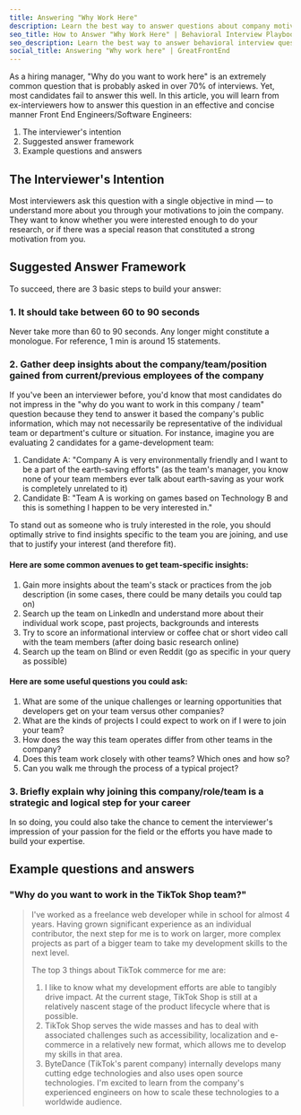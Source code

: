 ```yaml
---
title: Answering "Why Work Here"
description: Learn the best way to answer questions about company motivation concisely and effectively, for front end engineers.
seo_title: How to Answer "Why Work Here" | Behavioral Interview Playbook
seo_description: Learn the best way to answer behavioral interview questions about company motivation concisely and effectively, for front end engineers. 
social_title: Answering "Why work here" | GreatFrontEnd
---
```


As a hiring manager, "Why do you want to work here" is an extremely common question that is probably asked in over 70% of interviews. Yet, most candidates fail to answer this well. In this article, you will learn from ex-interviewers how to answer this question in an effective and concise manner Front End Engineers/Software Engineers:

1. The interviewer's intention
1. Suggested answer framework
1. Example questions and answers

## The Interviewer's Intention

Most interviewers ask this question with a single objective in mind — to understand more about you through your motivations to join the company. They want to know whether you were interested enough to do your research, or if there was a special reason that constituted a strong motivation from you.

## Suggested Answer Framework

To succeed, there are 3 basic steps to build your answer:

### 1. It should take between 60 to 90 seconds

Never take more than 60 to 90 seconds. Any longer might constitute a monologue. For reference, 1 min is around 15 statements.

### 2. Gather deep insights about the company/team/position gained from current/previous employees of the company

If you've been an interviewer before, you'd know that most candidates do not impress in the "why do you want to work in this company / team" question because they tend to answer it based the company's public information, which may not necessarily be representative of the individual team or department's culture or situation. For instance, imagine you are evaluating 2 candidates for a game-development team:

1. Candidate A: "Company A is very environmentally friendly and I want to be a part of the earth-saving efforts" (as the team's manager, you know none of your team members ever talk about earth-saving as your work is completely unrelated to it)
1. Candidate B: "Team A is working on games based on Technology B and this is something I happen to be very interested in."

To stand out as someone who is truly interested in the role, you should optimally strive to find insights specific to the team you are joining, and use that to justify your interest (and therefore fit).

#### Here are some common avenues to get team-specific insights:

1. Gain more insights about the team's stack or practices from the job description (in some cases, there could be many details you could tap on)
1. Search up the team on LinkedIn and understand more about their individual work scope, past projects, backgrounds and interests
1. Try to score an informational interview or coffee chat or short video call with the team members (after doing basic research online)
1. Search up the team on Blind or even Reddit (go as specific in your query as possible)

#### Here are some useful questions you could ask:

1. What are some of the unique challenges or learning opportunities that developers get on your team versus other companies?
1. What are the kinds of projects I could expect to work on if I were to join your team?
1. How does the way this team operates differ from other teams in the company?
1. Does this team work closely with other teams? Which ones and how so?
1. Can you walk me through the process of a typical project?

### 3. Briefly explain why joining this company/role/team is a strategic and logical step for your career

In so doing, you could also take the chance to cement the interviewer's impression of your passion for the field or the efforts you have made to build your expertise.

## Example questions and answers

### "Why do you want to work in the TikTok Shop team?"

> I've worked as a freelance web developer while in school for almost 4 years. Having grown significant experience as an individual contributor, the next step for me is to work on larger, more complex projects as part of a bigger team to take my development skills to the next level.
>
> The top 3 things about TikTok commerce for me are:
>
> 1. I like to know what my development efforts are able to tangibly drive impact. At the current stage, TikTok Shop is still at a relatively nascent stage of the product lifecycle where that is possible.
> 1. TikTok Shop serves the wide masses and has to deal with associated challenges such as accessibility, localization and e-commerce in a relatively new format, which allows me to develop my skills in that area.
> 1. ByteDance (TikTok's parent company) internally develops many cutting edge technologies and also uses open source technologies. I'm excited to learn from the company's experienced engineers on how to scale these technologies to a worldwide audience.
